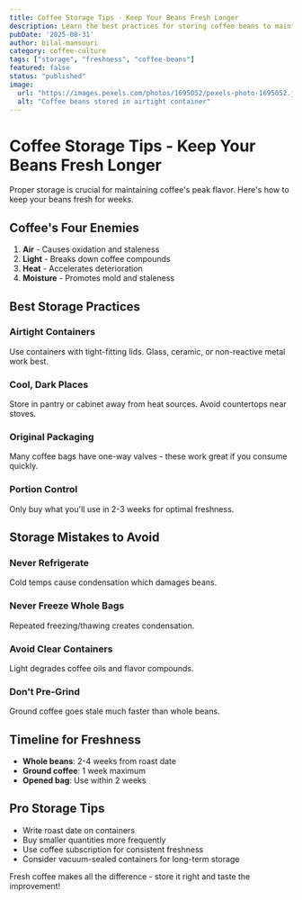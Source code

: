 ```yaml
---
title: Coffee Storage Tips - Keep Your Beans Fresh Longer
description: Learn the best practices for storing coffee beans to maintain freshness and flavor. Discover common storage mistakes and how to avoid them.
pubDate: '2025-08-31'
author: bilal-mansouri
category: coffee-culture
tags: ["storage", "freshness", "coffee-beans"]
featured: false
status: "published"
image:
  url: "https://images.pexels.com/photos/1695052/pexels-photo-1695052.jpeg?auto=compress&cs=tinysrgb&w=800"
  alt: "Coffee beans stored in airtight container"
---
```


# Coffee Storage Tips - Keep Your Beans Fresh Longer

Proper storage is crucial for maintaining coffee's peak flavor. Here's how to keep your beans fresh for weeks.

## Coffee's Four Enemies
1. **Air** - Causes oxidation and staleness
2. **Light** - Breaks down coffee compounds
3. **Heat** - Accelerates deterioration
4. **Moisture** - Promotes mold and staleness

## Best Storage Practices

### Airtight Containers
Use containers with tight-fitting lids. Glass, ceramic, or non-reactive metal work best.

### Cool, Dark Places
Store in pantry or cabinet away from heat sources. Avoid countertops near stoves.

### Original Packaging
Many coffee bags have one-way valves - these work great if you consume quickly.

### Portion Control
Only buy what you'll use in 2-3 weeks for optimal freshness.

## Storage Mistakes to Avoid

### Never Refrigerate
Cold temps cause condensation which damages beans.

### Never Freeze Whole Bags
Repeated freezing/thawing creates condensation.

### Avoid Clear Containers
Light degrades coffee oils and flavor compounds.

### Don't Pre-Grind
Ground coffee goes stale much faster than whole beans.

## Timeline for Freshness
- **Whole beans**: 2-4 weeks from roast date
- **Ground coffee**: 1 week maximum
- **Opened bag**: Use within 2 weeks

## Pro Storage Tips
- Write roast date on containers
- Buy smaller quantities more frequently
- Use coffee subscription for consistent freshness
- Consider vacuum-sealed containers for long-term storage

Fresh coffee makes all the difference - store it right and taste the improvement!